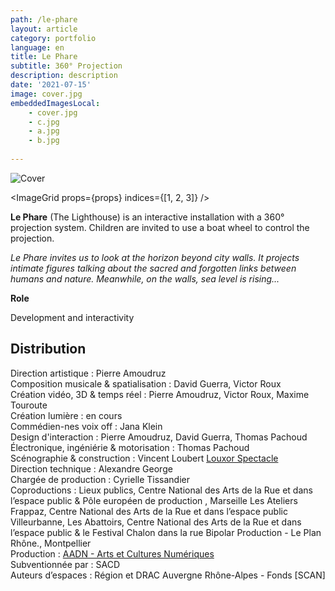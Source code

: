 ```yaml
---
path: /le-phare
layout: article
category: portfolio
language: en
title: Le Phare
subtitle: 360° Projection
description: description
date: '2021-07-15'
image: cover.jpg
embeddedImagesLocal:
    - cover.jpg
    - c.jpg
    - a.jpg
    - b.jpg
    
---
```


![Cover](cover.jpg)

<ImageGrid props={props} indices={[1, 2, 3]} />

**Le Phare** (The Lighthouse) is an interactive installation with a 360° projection system. Children are invited to use a boat wheel to control the projection.

_Le Phare invites us to look at the horizon beyond city walls. It projects intimate figures talking about the sacred and forgotten links between humans and nature. Meanwhile, on the walls, sea level is rising..._


  
**Role**

Development and interactivity


## Distribution

Direction artistique : Pierre Amoudruz  
Composition musicale & spatialisation : David Guerra, Victor Roux  
Création vidéo, 3D & temps réel : Pierre Amoudruz, Victor Roux,  Maxime Touroute  
Création lumière : en cours  
Commédien-nes voix off : Jana Klein  
Design d'interaction : Pierre Amoudruz, David Guerra, Thomas Pachoud  
Électronique, ingéniérie & motorisation : Thomas Pachoud  
Scénographie & construction : Vincent Loubert [Louxor Spectacle](https://www.louxorspectacle.com/)  
Direction technique : Alexandre George  
Chargée de production : Cyrielle Tissandier  
Coproductions : Lieux publics, Centre National des Arts de la Rue et dans l’espace public & Pôle européen de production , Marseille Les Ateliers Frappaz, Centre National des Arts de la Rue et dans l’espace public Villeurbanne, Les Abattoirs, Centre National des Arts de la Rue et dans l’espace public & le Festival Chalon dans la rue Bipolar Production - Le Plan Rhône., Montpellier  
Production : [AADN - Arts et Cultures Numériques](https://aadn.org/)  
Subventionnée par : SACD  
Auteurs d’espaces : Région et DRAC Auvergne Rhône-Alpes - Fonds [SCAN]  